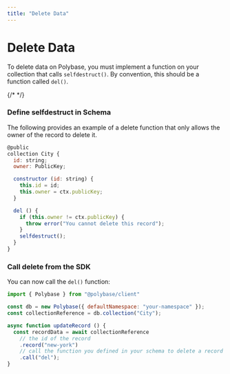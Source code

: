 ```yaml
---
title: "Delete Data"
---
```


# Delete Data

To delete data on Polybase, you must implement a function on your collection
that calls `selfdestruct()`. By convention, this should be a function called
`del()`.

{/* <Snippet file="examples/examples.mdx" />  */}

### Define selfdestruct in Schema

The following provides an example of a delete function that only allows the
owner of the record to delete it.

```js
@public
collection City {
  id: string;
  owner: PublicKey;

  constructor (id: string) {
    this.id = id;
    this.owner = ctx.publicKey;
  }

  del () {
    if (this.owner != ctx.publicKey) {
      throw error("You cannot delete this record");
    }
    selfdestruct();
  }
}

```

### Call delete from the SDK

You can now call the `del()` function:

```js
import { Polybase } from "@polybase/client"

const db = new Polybase({ defaultNamespace: "your-namespace" });
const collectionReference = db.collection("City");

async function updateRecord () {
  const recordData = await collectionReference
    // the id of the record
    .record("new-york")
    // call the function you defined in your schema to delete a record
    .call("del");
}
```

